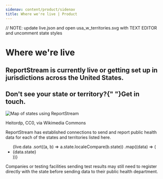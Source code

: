 ```yaml
---
sidenav: content/product/sidenav
title: Where we're live | Product
---
```

// NOTE: update live.json and open usa_w_territories.svg with TEXT EDITOR and uncomment state styles

<h1 aria-describedby="product-heading-description" id="anchor-top">Where we're live</h1>
<h2>ReportStream is currently live or getting set up in jurisdictions across the United States.</h2>
<h2>Don't see your state or territory?{" "}<USLink href="/support/contact" className="margin-left-1">Get in touch</USLink>.</h2>
<img
    className="margin-bottom-6"
    src={usamapsvg}
    alt="Map of states using ReportStream"
/>
<p className="font-body-2xs text-gray-50"><USExtLink href="https://commons.wikimedia.org/wiki/File:Blank_USA,_w_territories.svg">Heitordp</USExtLink>, CC0, via Wikimedia Commons</p>
<p className="margin-top-10">ReportStream has established connections to send and report public health data for each of the states and territories listed here.</p>
<ul className={"rs-livestate-two-column"}>
    {live.data
        .sort((a, b) => a.state.localeCompare(b.state))
        .map((data) => (
            <li key={`key_${data.state}`}>{data.state}</li>
        ))}
</ul>
Companies or testing facilities sending test results may still need
to register directly with the state before sending data to their
public health department.